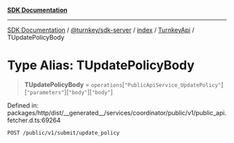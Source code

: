 [**SDK Documentation**](../../../../../../README.mdx)

***

[SDK Documentation](../../../../../../packages.mdx) / [@turnkey/sdk-server](../../../../README.mdx) / [index](../../../README.mdx) / [TurnkeyApi](../README.mdx) / TUpdatePolicyBody

# Type Alias: TUpdatePolicyBody

> **TUpdatePolicyBody** = `operations`\[`"PublicApiService_UpdatePolicy"`\]\[`"parameters"`\]\[`"body"`\]\[`"body"`\]

Defined in: packages/http/dist/\_\_generated\_\_/services/coordinator/public/v1/public\_api.fetcher.d.ts:69264

`POST /public/v1/submit/update_policy`
